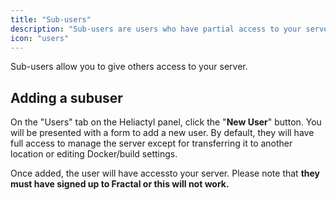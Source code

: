 ---
title: "Sub-users"
description: "Sub-users are users who have partial access to your server."
icon: "users"
---

Sub-users allow you to give others access to your server.

## Adding a subuser

On the "Users" tab on the Heliactyl panel, click the "**New User**" button. You
will be presented with a form to add a new user. By default, they will have full
access to manage the server except for transferring it to another location or
editing Docker/build settings.

Once added, the user will have accessto your server. Please note that **they must have signed up to Fractal or this will not work.**